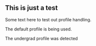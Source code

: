 ## This is just a test

Some text here to test out profile handling.


::: {.content-visible unless-profile="undergrad"}
The default profile is being used.
:::
::: {.content-visible when-profile="undergrad"}
The undergrad profile was detected
:::
